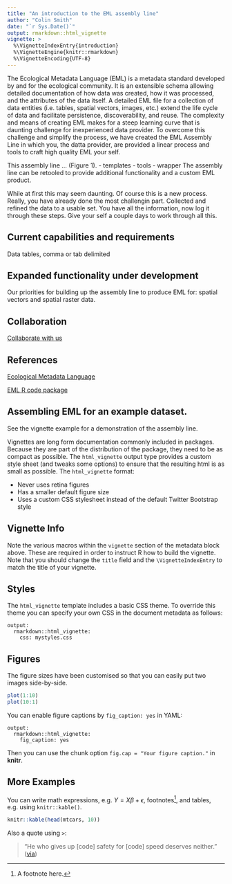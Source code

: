 ```yaml
---
title: "An introduction to the EML assembly line"
author: "Colin Smith"
date: "`r Sys.Date()`"
output: rmarkdown::html_vignette
vignette: >
  %\VignetteIndexEntry{introduction}
  %\VignetteEngine{knitr::rmarkdown}
  %\VignetteEncoding{UTF-8}
---
```


The Ecological Metadata Language (EML) is a metadata standard developed by and for the ecological community. It is an extensible schema allowing detailed documentation of how data was created, how it was processed, and the attributes of the data itself. A detailed EML file for a collection of data entities (i.e. tables, spatial vectors, images, etc.) extend the life cycle of data and facilitate persistence, discoverability, and reuse. The complexity and means of creating EML makes for a steep learning curve that is daunting challenge for inexperienced data provider. To overcome this challenge and simplify the process, we have created the EML Assembly Line in which you, the datta provider, are provided a linear process and tools to craft high quality EML your self.

This assembly line ... (Figure 1).
- templates
- tools
- wrapper
The assembly line can be retooled to provide additional functionality and a custom EML product.

While at first this may seem daunting. Of course this is a new process. Really, you have already done the most challengin part. Collected and refined the data to a usable set. You have all the information, now log it through these steps. Give your self a couple days to work through all this.

## Current capabilities and requirements
Data tables, comma or tab delimited

## Expanded functionality under development
Our priorities for building up the assembly line to produce EML for: spatial vectors and spatial raster
data.

## Collaboration
[Collaborate with us](https://github.com/EDIorg/emlAssemblyLine)

## References
[Ecological Metadata Language](https://knb.ecoinformatics.org/#external//emlparser/docs/index.html)

[EML R code package](https://github.com/ropensci/EML)

## Assembling EML for an example dataset.
See the vignette example for a demonstration of the assembly line.





Vignettes are long form documentation commonly included in packages. Because they are part of the distribution of the package, they need to be as compact as possible. The `html_vignette` output type provides a custom style sheet (and tweaks some options) to ensure that the resulting html is as small as possible. The `html_vignette` format:

- Never uses retina figures
- Has a smaller default figure size
- Uses a custom CSS stylesheet instead of the default Twitter Bootstrap style

## Vignette Info

Note the various macros within the `vignette` section of the metadata block above. These are required in order to instruct R how to build the vignette. Note that you should change the `title` field and the `\VignetteIndexEntry` to match the title of your vignette.

## Styles

The `html_vignette` template includes a basic CSS theme. To override this theme you can specify your own CSS in the document metadata as follows:

    output: 
      rmarkdown::html_vignette:
        css: mystyles.css

## Figures

The figure sizes have been customised so that you can easily put two images side-by-side. 

```r
plot(1:10)
plot(10:1)
```

You can enable figure captions by `fig_caption: yes` in YAML:

    output:
      rmarkdown::html_vignette:
        fig_caption: yes

Then you can use the chunk option `fig.cap = "Your figure caption."` in **knitr**.

## More Examples

You can write math expressions, e.g. $Y = X\beta + \epsilon$, footnotes^[A footnote here.], and tables, e.g. using `knitr::kable()`.

```r
knitr::kable(head(mtcars, 10))
```

Also a quote using `>`:

> "He who gives up [code] safety for [code] speed deserves neither."
([via](https://twitter.com/hadleywickham/status/504368538874703872))
